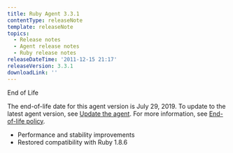 ```yaml
---
title: Ruby Agent 3.3.1
contentType: releaseNote
template: releaseNote
topics:
  - Release notes
  - Agent release notes
  - Ruby release notes
releaseDateTime: '2011-12-15 21:17'
releaseVersion: 3.3.1
downloadLink: ''
---
```


<div id="watermark">
  End of Life
</div>

<div className="callout-important">
  <p>
    The end-of-life date for this agent version is July 29, 2019. To update to the latest agent version, see <a href="/docs/agents/manage-apm-agents/installation/update-new-relic-agent">Update the agent</a>. For more information, see <a href="/docs/agents/manage-apm-agents/maintenance/new-relic-agent-plugin-end-life-policy">End-of-life policy</a>.
  </p>
</div>

* Performance and stability improvements
* Restored compatibility with Ruby 1.8.6
